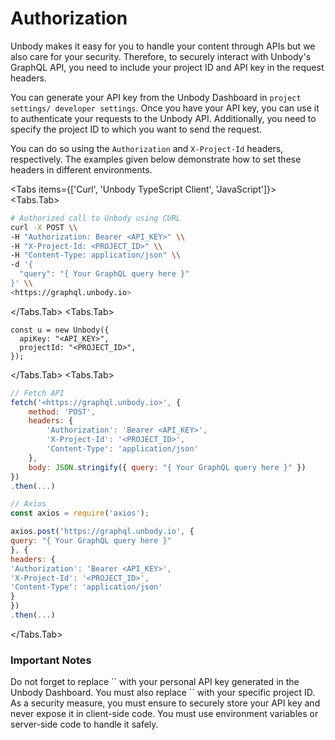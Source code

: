 
# Authorization

Unbody makes it easy for you to handle your content through APIs but we also care for your security. Therefore, to securely interact with Unbody's GraphQL API, you need to include your project ID and API key in the request headers.

You can generate your API key from the Unbody Dashboard in `project settings/ developer settings`. Once you have your API key, you can use it to authenticate your requests to the Unbody API. Additionally, you need to specify the project ID to which you want to send the request.

You can do so using the `Authorization` and `X-Project-Id` headers, respectively. The examples given below demonstrate how to set these headers in different environments.

<Tabs items={['Curl', 'Unbody TypeScript Client', 'JavaScript']}>
  <Tabs.Tab>
```bash copy
# Authorized call to Unbody using CURL
curl -X POST \\
-H "Authorization: Bearer <API_KEY>" \\
-H "X-Project-Id: <PROJECT_ID>" \\
-H "Content-Type: application/json" \\
-d '{
  "query": "{ Your GraphQL query here }"
}' \\
<https://graphql.unbody.io>
```
  </Tabs.Tab>
  <Tabs.Tab>
```tsx copy
const u = new Unbody({
  apiKey: "<API_KEY>",
  projectId: "<PROJECT_ID>",
});
```
</Tabs.Tab>
<Tabs.Tab>
```jsx copy
// Fetch API
fetch('<https://graphql.unbody.io>', {
    method: 'POST',
    headers: {
        'Authorization': 'Bearer <API_KEY>',
        'X-Project-Id': '<PROJECT_ID>',
        'Content-Type': 'application/json'
    },
    body: JSON.stringify({ query: "{ Your GraphQL query here }" })
})
.then(...)

// Axios
const axios = require('axios');

axios.post('https://graphql.unbody.io', {
query: "{ Your GraphQL query here }"
}, {
headers: {
'Authorization': 'Bearer <API_KEY>',
'X-Project-Id': '<PROJECT_ID>',
'Content-Type': 'application/json'
}
})
.then(...)

```
</Tabs.Tab>
</Tabs>



### Important Notes

<Callout type="info" emoji="ℹ️">
  Do not forget to replace `<API_KEY>` with your personal API key generated in the Unbody Dashboard.
</Callout>
<Callout type="info" emoji="ℹ️">
  You must also replace `<PROJECT_ID>` with your specific project ID.
</Callout>
<Callout type="info" emoji="ℹ️">
  As a security measure, you must ensure to securely store your API key and never expose it in client-side code. You must use environment variables or server-side code to handle it safely.
</Callout>
